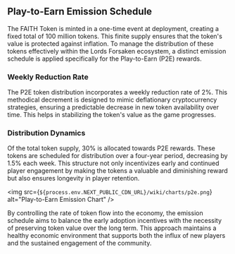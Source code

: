 ## Play-to-Earn Emission Schedule
The FAITH Token is minted in a one-time event at deployment, creating a fixed total of 100 million tokens. This finite supply ensures that the token's value is protected against inflation. To manage the distribution of these tokens effectively within the Lords Forsaken ecosystem, a distinct emission schedule is applied specifically for the Play-to-Earn (P2E) rewards.

### Weekly Reduction Rate
The P2E token distribution incorporates a weekly reduction rate of 2%. This methodical decrement is designed to mimic deflationary cryptocurrency strategies, ensuring a predictable decrease in new token availability over time. This helps in stabilizing the token's value as the game progresses.

### Distribution Dynamics
Of the total token supply, 30% is allocated towards P2E rewards. These tokens are scheduled for distribution over a four-year period, decreasing by 1.5% each week. This structure not only incentivizes early and continued player engagement by making the tokens a valuable and diminishing reward but also ensures longevity in player retention.

<img src={`${process.env.NEXT_PUBLIC_CDN_URL}/wiki/charts/p2e.png`} alt="Play-to-Earn Emission Chart" />

By controlling the rate of token flow into the economy, the emission schedule aims to balance the early adoption incentives with the necessity of preserving token value over the long term. This approach maintains a healthy economic environment that supports both the influx of new players and the sustained engagement of the community.
